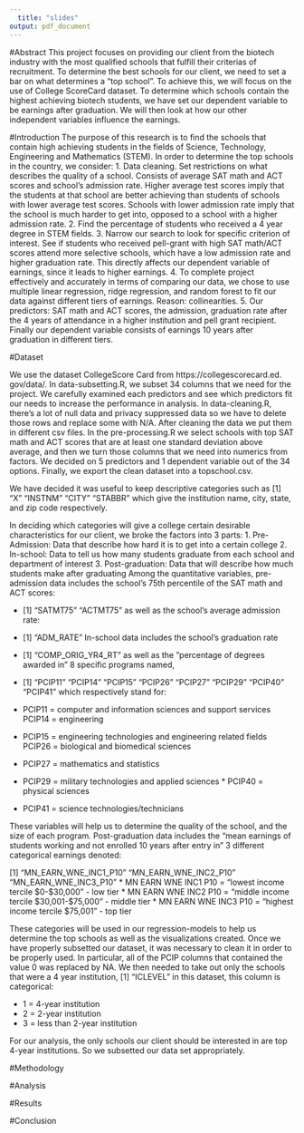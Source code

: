 ```yaml
---
  title: "slides"
output: pdf_document
---
```

#Abstract
This project focuses on providing our client from the biotech industry with the most qualified schools that fulfill their criterias of recruitment. To determine the best schools for our client, we need to set a bar on what determines a "top school". To achieve this, we will focus on the use of College ScoreCard dataset. To determine which schools contain the highest achieving biotech students, we have set our dependent variable to be earnings after graduation. We will then look at how our other independent variables influence the earnings.

#Introduction
The purpose of this research is to find the schools that contain high achieving students in the fields of Science, Technology, Engineering and Mathematics (STEM). In order to determine the top schools in the country, we consider:
  1. Data cleaning. Set restrictions on what describes the quality of a school. Consists of average SAT math and ACT scores and school’s admission rate. Higher average test scores imply that the students at that school are better achieving than students of schools with lower average test scores. Schools with lower admission rate imply that the school is much harder to get into, opposed to a school with a higher admission rate.
  2. Find the percentage of students who received a 4 year degree in STEM fields. 
  3. Narrow our search to look for specific criterion of interest. See if students who received pell-grant with high SAT math/ACT scores attend more selective schools, which have a low admission rate and higher graduation rate. This directly affects our dependent variable of earnings, since it leads to higher earnings. 
  4. To complete project effectively and accurately in terms of comparing our data, we chose to use multiple linear regression, ridge regression, and random forest to fit our data against different tiers of earnings. Reason: collinearities. 
  5. Our predictors: SAT math and ACT scores, the admission, graduation rate after the 4 years of attendance in a higher institution and pell grant recipient. Finally our dependent variable consists of earnings 10 years after graduation in different tiers.


#Dataset

We use the dataset CollegeScore Card from https://collegescorecard.ed. gov/data/. In data-subsetting.R, we subset 34 columns that we need for the project. We carefully examined each predictors and see which predictors fit our needs to increase the performance in analysis. In data-cleaning.R, there’s a lot of null data and privacy suppressed data so we have to delete those rows and replace some with N/A. After cleaning the data we put them in different csv files. In the pre-processing.R we select schools with top SAT math and ACT scores that are at least one standard deviation above average, and then we turn those columns that we need into numerics from factors. We decided on 5 predictors and 1 dependent variable out of the 34 options. Finally, we export the clean dataset into a topschool.csv.
 
 
We have decided it was useful to keep descriptive categories such as
[1] "X"      "INSTNM" "CITY"   "STABBR"
which give the institution name, city, state, and zip code respectively.

In deciding which categories will give a college certain desirable characteristics for our client, we broke the factors into 3 parts:
1. Pre-Admission: Data that describe how hard it is to get into a certain college
2. In-school: Data to tell us how many students graduate from each school and department of interest
3. Post-graduation: Data that will describe how much students make after graduating
Among the quantitative variables, pre-admission data includes the school’s 75th percentile of the SAT math and ACT scores:

* [1] "SATMT75" "ACTMT75"
as well as the school’s average admission rate:
* [1] "ADM_RATE"
In-school data includes the school’s graduation rate
* [1] "COMP_ORIG_YR4_RT"
as well as the ”percentage of degrees awarded in” 8 specific programs named,
* [1] "PCIP11" "PCIP14" "PCIP15" "PCIP26" "PCIP27" "PCIP29" "PCIP40" "PCIP41"
which respectively stand for:

* PCIP11 = computer and information sciences and support services PCIP14 = engineering
* PCIP15 = engineering technologies and engineering related fields PCIP26 = biological and biomedical sciences
* PCIP27 = mathematics and statistics
* PCIP29 = military technologies and applied sciences * PCIP40 = physical sciences
* PCIP41 = science technologies/technicians

These variables will help us to determine the quality of the school, and the size of each program. Post-graduation data includes the “mean earnings of students working and not enrolled 10 years after entry in” 3 different categorical earnings denoted:

[1] "MN_EARN_WNE_INC1_P10" "MN_EARN_WNE_INC2_P10" "MN_EARN_WNE_INC3_P10"
* MN EARN WNE INC1 P10 = “lowest income tercile $0-$30,000” - low tier 
* MN EARN WNE INC2 P10 = “middle income tercile $30,001-$75,000” - middle tier
* MN EARN WNE INC3 P10 = “highest income tercile $75,001 ” - top tier

These categories will be used in our regression-models to help us determine the top schools as well as the visualizations created.
Once we have properly subsetted our dataset, it was necessary to clean it in order to be properly used. In particular, all of the PCIP columns that contained the value 0 was replaced by NA. We then needed to take out only the schools that were a 4 year institution,
[1] "ICLEVEL"
in this dataset, this column is categorical:
            
  * 1 = 4-year institution
  * 2 = 2-year institution
  * 3 = less than 2-year institution
  
For our analysis, the only schools our client should be interested in are top 4-year institutions. So we subsetted our data set appropriately.

#Methodology

#Analysis

#Results

#Conclusion 